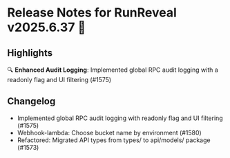 # Release Notes for RunReveal v2025.6.37 🚀

## Highlights

🔍 **Enhanced Audit Logging**: Implemented global RPC audit logging with a readonly flag and UI filtering (#1575)

## Changelog

- Implemented global RPC audit logging with readonly flag and UI filtering (#1575)
- Webhook-lambda: Choose bucket name by environment (#1580)
- Refactored: Migrated API types from types/ to api/models/ package (#1573)
